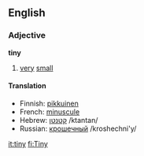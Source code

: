 ==English==
===Adjective===
'''tiny'''
#[[very]] [[small]]

====Translation====
*Finnish: [[pikkuinen]]
*French: [[minuscule]]
*Hebrew: [[קטנטן]] /ktantan/
*Russian: [[крошечный]] /kroshechni'y/

[[it:tiny]]
[[fi:Tiny]]